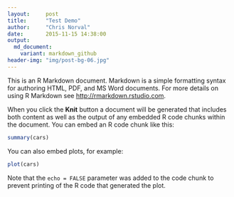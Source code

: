 ```yaml
---
layout:     post
title:      "Test Demo"
author:     "Chris Norval"
date:       2015-11-15 14:38:00
output: 
  md_document:
    variant: markdown_github
header-img: "img/post-bg-06.jpg"
---
```


This is an R Markdown document. Markdown is a simple formatting syntax for authoring HTML, PDF, and MS Word documents. For more details on using R Markdown see <http://rmarkdown.rstudio.com>.

When you click the **Knit** button a document will be generated that includes both content as well as the output of any embedded R code chunks within the document. You can embed an R code chunk like this:

```r
summary(cars)
```

You can also embed plots, for example:

```r
plot(cars)
```

Note that the `echo = FALSE` parameter was added to the code chunk to prevent printing of the R code that generated the plot.
